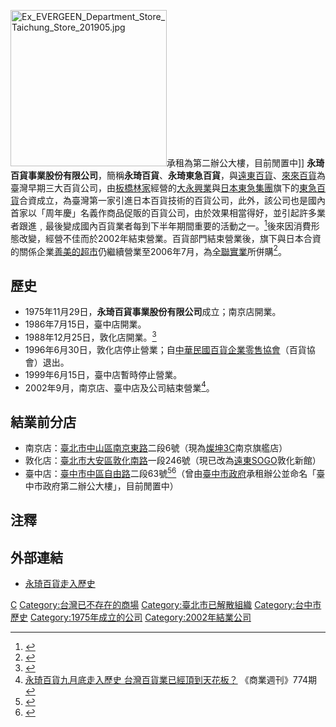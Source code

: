 {{Infobox Company 
| company_name       = 永琦百貨事業股份有限公司
| company_name_en    = EVERGEEN Department
| company_logo       = 
| company_type       = [[股份有限公司|股份有限公司]]
| company_slogan     = 
| market_information = 非上市
| abbreviated_name   = 永琦百貨、永琦東急百貨
| foundation         = 1975年
| defunct            = 2002年
| location           = {{flagicon|TWN}} [[臺北市|臺北市]][[中山區_(臺北市)|中山區]]南京東路二段6號
| zip_code           = 104-57
| telephone_no       = 
| chairman           = 林明成
| industry           = 貿易百貨
| products           = 
| services           = 
| capital            = [[新台幣|新台幣]]3.52億元
| revenue            = 
| operating_income   =
| profit             = 
| market_value       =
| num_employees      = 
| P/E ratio          =
| earnings per share = 
| Net asset value    =
| accounting_period  = 
| parent             = 大永興業股份有限公司
| divisions          =
| major_shareholder  = 
| subsid             = 
| homepage           = 
| footnotes          = 
| width              = 
}}
[[File:Ex_EVERGEEN_Department_Store_Taichung_Store_201905.jpg|250px]]承租為第二辦公大樓，目前閒置中]]
'''永琦百貨事業股份有限公司'''，簡稱'''永琦百貨'''、'''永琦東急百貨'''，與[[遠東百貨|遠東百貨]]、[[來來百貨|來來百貨]]為臺灣早期三大百貨公司，由[[板橋林家|板橋林家]]經營的[[大永興業|大永興業]]與[[日本|日本]][[東京急行電鐵|東急集團]]旗下的[[東急百貨店|東急百貨]]合資成立，為臺灣第一家引進日本百貨技術的百貨公司，此外，該公司也是國內首家以「周年慶」名義作商品促販的百貨公司，由於效果相當得好，並引起許多業者跟進﹐最後變成國內百貨業者每到下半年期間重要的活動之一。<ref>{{Cite web |url=http://boylondon.pixnet.net/blog/post/46822178 |title=周年慶起源 台北永琦百貨開先例 |access-date=2016-09-10 |archive-url=https://web.archive.org/web/20160917071828/http://boylondon.pixnet.net/blog/post/46822178 |archive-date=2016-09-17 |dead-url=yes }}</ref>後來因消費形態改變，經營不佳而於2002年結束營業。百貨部門結束營業後，旗下與日本合資的關係企業[[善美的超市|善美的超市]]仍繼續營業至2006年7月，為[[全聯實業|全聯實業]]所併購<ref name="Chen 2019">{{cite web | last=Chen | first=Jacky | title=全聯實業是如何成為營收千億的台灣零售巨頭的？ | website=OOSGA | date=2019-05-10 | url=https://oosga.com/thinking/pxmart-the-experience-focused-retail-giant/ | language=zh | access-date=2021-02-07 | archive-date=2020-09-26 | archive-url=https://web.archive.org/web/20200926113550/https://oosga.com/thinking/pxmart-the-experience-focused-retail-giant/ | dead-url=no }}</ref>。

== 歷史 ==
*1975年11月29日，'''永琦百貨事業股份有限公司'''成立；南京店開業。
*1986年7月15日，臺中店開業。
*1988年12月25日，敦化店開業。<ref>{{Cite web|url=http://taipeisomethings.blogspot.tw/2012/08/sogo.html|title=從菊元百貨到SOGO百貨 -- 看台北百貨公司的變遷|accessdate=2016-12-03|work=taipeisomethings.blogspot.tw|archive-date=2017-01-12|archive-url=https://web.archive.org/web/20170112181039/http://taipeisomethings.blogspot.tw/2012/08/sogo.html|dead-url=no}}</ref>
*1996年6月30日，敦化店停止營業；自[[中華民國百貨企業零售協會|中華民國百貨企業零售協會]]（百貨協會）退出。
*1999年6月15日，臺中店暫時停止營業。
*2002年9月，南京店、臺中店及公司結束營業<ref>[http://archive.businessweekly.com.tw/Article?StrId=15123 永琦百貨九月底走入歷史 台灣百貨業已經頂到天花板？] {{Wayback|url=http://archive.businessweekly.com.tw/Article?StrId=15123 |date=20171002225127 }}《商業週刊》774期</ref>。

==結業前分店==
*南京店：[[台北市|臺北市]][[中山區_(台北市)|中山區]][[南京東路|南京東路]]二段6號（現為[[燦坤3C|燦坤3C]]南京旗艦店）
*敦化店：[[台北市|臺北市]][[大安區_(台北市)|大安區]][[敦化南路|敦化南路]]一段246號（現已改為[[太平洋崇光百貨|遠東SOGO]]敦化新館）
*臺中店：[[台中市|臺中市]][[中區_(台中市)|中區]][[自由路_(台中市)|自由路]]二段63號<ref>{{Cite web|url=http://www.mapquest.com.tw/taichung/mark/m123ps.html|title=永琦百貨|accessdate=2016-12-03|author=|date=|work=www.mapquest.com.tw|publisher=|archive-date=2018-10-07|archive-url=https://web.archive.org/web/20181007062945/http://www.mapquest.com.tw/taichung/mark/m123ps.html|dead-url=no}}</ref><ref>{{Cite news|url=http://blog.udn.com/goldenyear1960/11091867|title=舊市區裡消失的百貨公司-2 - 忽夢少年事 - udn部落格|accessdate=2016-12-03|archive-date=2020-11-12|archive-url=https://web.archive.org/web/20201112033038/http://blog.udn.com/goldenyear1960/11091867|dead-url=no}}</ref>（曾由[[臺中市政府|臺中市政府]]承租辦公並命名「臺中市政府第二辦公大樓」，目前閒置中）

==注釋==
{{Reflist}}
==外部連結==
*[http://www.wretch.cc/blog/coaaa&article_id=3669423 永琦百貨走入歷史]

{{台灣百貨公司}}

[[Category:台灣百貨公司|C]]
[[Category:台灣已不存在的商場|Category:台灣已不存在的商場]]
[[Category:臺北市已解散組織|Category:臺北市已解散組織]]
[[Category:台中市歷史|Category:台中市歷史]]
[[Category:1975年成立的公司|Category:1975年成立的公司]]
[[Category:2002年結業公司|Category:2002年結業公司]]